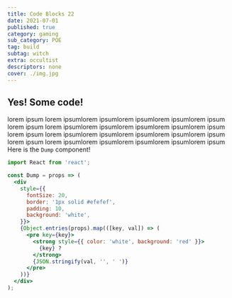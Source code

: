 ```yaml
---
title: Code Blocks 22
date: 2021-07-01
published: true
category: gaming
sub_category: POE
tag: build
subtag: witch
extra: occultist
descriptors: none
cover: ./img.jpg
---
```


## Yes! Some code!
lorem ipsum lorem ipsumlorem ipsumlorem ipsumlorem ipsumlorem ipsum
lorem ipsum lorem ipsumlorem ipsumlorem ipsumlorem ipsumlorem ipsum
lorem ipsum lorem ipsumlorem ipsumlorem ipsumlorem ipsumlorem ipsum
lorem ipsum lorem ipsumlorem ipsumlorem ipsumlorem ipsumlorem ipsum
Here is the `Dump` component!

```jsx
import React from 'react';

const Dump = props => (
  <div
    style={{
      fontSize: 20,
      border: '1px solid #efefef',
      padding: 10,
      background: 'white',
    }}>
    {Object.entries(props).map(([key, val]) => (
      <pre key={key}>
        <strong style={{ color: 'white', background: 'red' }}>
          {key} ?
        </strong>
        {JSON.stringify(val, '', ' ')}
      </pre>
    ))}
  </div>
);

```